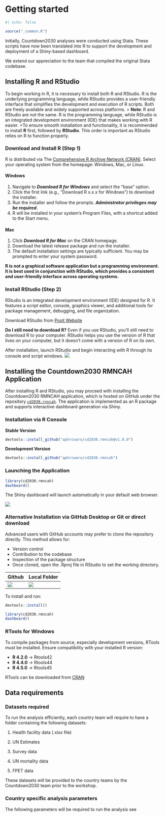 # Getting started

```r
#| echo: false

source("_common.R")
```

Initially, Countdown2030 analyses were conducted using Stata. These scripts have now been translated into R to support the development and deployment of a Shiny-based dashboard.

We extend our appreciation to the team that compiled the original Stata codebase.

## Installing R and RStudio {#R-and-rstudio}

To begin working in R, it is necessary to install both R and RStudio. R is the underlying programming language, while RStudio provides a user-friendly interface that simplifies the development and execution of R scripts. Both are freely available and widely supported across platforms. \> **Note**: R and RStudio are not the same. R is the programming language, while RStudio is an integrated development environment (IDE) that makes working with R easier. \>To ensure smooth installation and functionality, it is recommended to install **R** first, followed by **RStudio**. This order is important as RStudio relies on R to function properly.

### Download and Install R (Step 1)

R is distributed via The [Comprehensive R Archive Network (CRAN)](https://cran.r-project.org/). Select your operating system from the homepage: Windows, Mac, or Linux.

#### Windows

1.  Navigate to ***Download R for Windows*** and select the “base” option.
2.  Click the first link (e.g., “Download R x.x.x for Windows”) to download the installer.
3.  Run the installer and follow the prompts. ***Administrator privileges may be required***.
4.  R will be installed in your system's Program Files, with a shortcut added to the Start menu.

#### Mac

1.  Click ***Download R for Mac*** on the CRAN homepage.
2.  Download the latest release package and run the installer.
3.  The default installation settings are typically sufficient. You may be prompted to enter your system password.

**R is not a graphical software application but a programming environment. It is best used in conjunction with RStudio, which provides a consistent and user-friendly interface across operating systems.**

### Install RStudio (Step 2)

RStudio is an integrated development environment (IDE) designed for R. It features a script editor, console, graphics viewer, and additional tools for package management, debugging, and file organization.

Download RStudio from [Posit Website](https://posit.co/downloads/)

**Do I still need to download R?** Even if you use RStudio, you’ll still need to download R to your computer. RStudio helps you use the version of R that lives on your computer, but it doesn’t come with a version of R on its own.

After installation, launch RStudio and begin interacting with R through its console and script windows. ![](images/rstudio.png)

## Installing the Countdown2030 RMNCAH Application

After installing R and RStudio, you may proceed with installing the Countdown2030 RMNCAH application, which is hosted on GitHub under the repository [`cd2030.rnncah`](https://github.com/aphrcwaro/cd2030.rmncah). The application is implemented as an R package and supports interactive dashboard generation via Shiny.

### Installation via R Console

**Stable Version**

```r
devtools::install_github("aphrcwaro/cd2030.rmncah@v1.0.0")
```

**Development Version**

```r
devtools::install_github("aphrcwaro/cd2030.rmncah")
```

### Launching the Application

```r
library(cd2030.rmncah)
dashboard()
```

The Shiny dashboard will launch automatically in your default web browser.

![](images/dashboard.jpg)

### Alternative Installation via GitHub Desktop or Git or direct download

Advanced users with GitHub accounts may prefer to clone the repository directly. This method allows for:

-   Version control
-   Contribution to the codebase
-   Inspection of the package structure
-   Once cloned, open the .Rproj file in RStudio to set the working directory.

| Github                      | Local Folder                 |
|-----------------------------|------------------------------|
| ![](images/github-repo.png) | ![](images/project-file.png) |

To install and run:

```r
devtools::install()

library(cd2030.rmncah)
dashboard()
```

### RTools for Windows

To compile packages from source, especially development versions, RTools must be installed. Ensure compatibility with your installed R version:

-   **R 4.2.0** → Rtools42
-   **R 4.4.0** → Rtools44
-   **R 4.5.0** → Rtools45

RTools can be downloaded from [CRAN](https://cran.r-project.org/bin/windows/Rtools/)

## Data requirements

### Datasets required

To run the analysis efficiently, each country team will require to have a folder containing the following datasets:

1.  Health facility data (.xlsx file)

2.  UN Estimates

3.  Survey data

4.  UN mortality data

5.  FPET data

These datasets will be provided to the country teams by the Countdown2030 team prior to the workshop.

### Country specific analysis parameters

The following parameters will be required to run the analysis see

